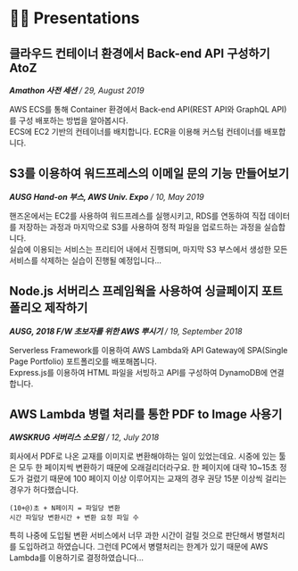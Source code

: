 
# 👨‍🏫 Presentations

## 클라우드 컨테이너 환경에서 Back-end API 구성하기 AtoZ

_**Amathon 사전 세션** / 29, August 2019_

AWS ECS를 통해 Container 환경에서 Back-end API(REST API와 GraphQL API)를 구성 배포하는 방법을 알아봅시다.<br />
ECS에 EC2 기반의 컨테이너를 배치합니다. ECR을 이용해 커스텀 컨테이너를 배포합니다.

## S3를 이용하여 워드프레스의 이메일 문의 기능 만들어보기

_**AUSG Hand-on 부스, AWS Univ. Expo** / 10, May 2019_

핸즈온에서는 EC2를 사용하여 워드프레스를 실행시키고, RDS를
연동하여 직접 데이터를 저장하는 과정과 마지막으로 S3를
사용하여 정적 파일을 업로드하는 과정을 실습합니다.<br />
실습에 이용되는 서비스는 프리티어 내에서 진행되며, 마지막 S3
부스에서 생성한 모든 서비스를 삭제하는 실습이 진행될
예정입니다...

## Node.js 서버리스 프레임웍을 사용하여 싱글페이지 포트폴리오 제작하기

_**AUSG, 2018 F/W 초보자를 위한 AWS 뿌시기** / 19, September 2018_

Serverless Framework를 이용하여 AWS Lambda와 API Gateway에
SPA(Single Page Portfolio) 포트폴리오를 배포해봅니다.<br />
Express.js를 이용하여 HTML 파일을 서빙하고 API를 구성하여
DynamoDB에 연결합니다.

## AWS Lambda 병렬 처리를 통한 PDF to Image 사용기

_**AWSKRUG 서버리스 소모임** / 12, July 2018_

회사에서 PDF로 나온 교재를 이미지로 변환해야하는 일이
있었는데요. 시중에 있는 툴은 모두 한 페이지씩 변환하기 때문에
오래걸리더라구요. 한 페이지에 대략 10~15초 정도가 걸렸기
때문에 100 페이지 이상 이루어지는 교재의 경우 권당 15분 이상씩
걸리는 경우가 허다했습니다.

```
(10+@)초 + N페이지 = 파일당 변환
시간 파일당 변환시간 + 변환 요청 파일 수
```

특히 나중에 도입될 변환 서비스에서 너무 과한 시간이 걸릴
것으로 판단해서 병렬처리를 도입하려고 하였습니다. 그런데
PC에서 병렬처리는 한계가 있기 때문에 AWS Lambda를 이용하기로
결정하였습니다...
